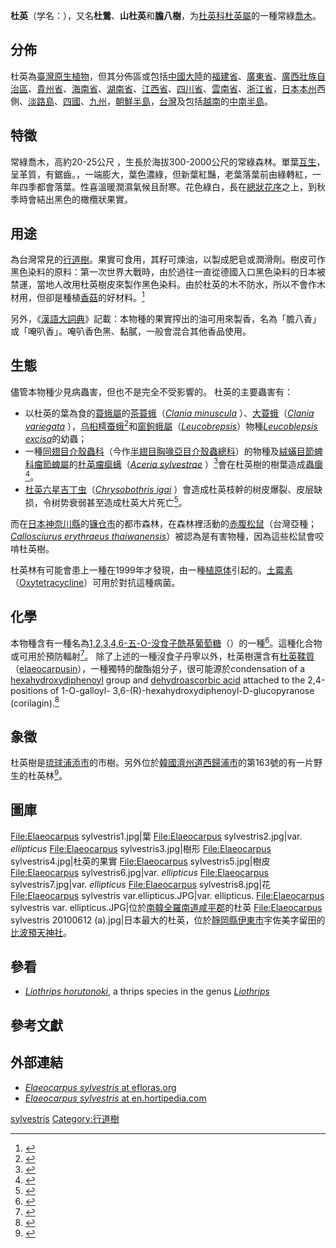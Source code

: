 {{Speciesbox
| image = Elaeocarpus sylvestris6.jpg
| image_caption = ''Elaeocarpus sylvestris'', branch with fruits
| genus = Elaeocarpus
| species = sylvestris
| authority = ([[João_de_Loureiro|Lour.]]) [[Jean_Louis_Marie_Poiret|Poir.]] 1811
| subdivision_ranks = 亞屬
| subdivision = 
* ''Elaeocarpus sylvestris var. argenteus'' (Merr.) Y.C. Liu	Lign. Pl. Taiwan 375 1972
* ''Elaeocarpus sylvestris var. ellipticus'' H. Hara {{link-ja|Horutonoki|ホルトノキ}}) 
* ''Elaeocarpus sylvestris var. hayatae'' (Kaneh. & Sasaki) Y.C. Liu 
* ''Elaeocarpus sylvestris var. lanyuensis'' (C.E. Chang) C.E. Chang Fl. Taiwan (ed. 2) 3: 720 1993
* ''Elaeocarpus sylvestris var. pachycarpus'' (Koidz.) H. Ohba J. Jap. Bot. 64: 328 1989
* ''Elaeocarpus sylvestris var. viridescens'' Chun & F.C. How Acta Phytotax. Sin. 7(1): 12 1958
| synonyms = 
* ''Adenodus sylvestris'' Loureiro, Fl. Cochinch. 1: 294. 1790
* ''Elaeocarpus henryi'' Hance
* ''Elaeocarpus kwangtungensis'' Hu
* ''Elaeocarpus omeiensis'' Rehder & E. H. Wilson
}}

'''杜英'''（学名：''{{lang|la|Elaeocarpus sylvestris}}''），又名'''杜鶯'''{{r |taipei}}、'''山杜英'''{{r|hktree|CPNI}}和'''膽八樹'''{{r|hktree}}，为[[杜英科|杜英科]][[杜英屬|杜英屬]]的一種常綠[[喬木|喬木]]{{r|taipei}}。

==分佈==
杜英為[[臺灣|臺灣]][[本土植物|原生植物]]{{r|taipei}}，但其分佈區或包括[[中國大陸|中國大陸]]的[[福建省|福建省]]、[[廣東省|廣東省]]、[[廣西壯族自治區|廣西壯族自治區]]、[[貴州省|貴州省]]、[[海南省|海南省]]、[[湖南省|湖南省]]、[[江西省|江西省]]、[[四川省|四川省]]、[[雲南省|雲南省]]、[[浙江省|浙江省]]，[[日本|日本]][[本州|本州]]西側、[[淡路島|淡路島]]、[[四國|四國]]、[[九州_(日本)|九州]]，[[朝鮮半島|朝鮮半島]]，[[台灣|台灣]]及包括[[越南|越南]]的[[中南半島|中南半島]]。

==特徵==
常綠喬木，高約20-25公尺{{r|taipei}}<!--英文版卻說up to 15 m喎。-->，生長於海拔300-2000公尺的常綠森林。單葉[[互生|互生]]{{r|taipei}}，呈革質，有鋸齒{{r|hkwildlife}}。{{link-en|倒披針形|oblanceolate}}，一端膨大，葉色濃綠，但新葉紅豔，老葉落葉前由綠轉紅，一年四季都會落葉{{r|taipei}}。性喜溫暖潤濕氣候且耐寒。花色綠白，長在[[總狀花序|總狀花序]]之上，到秋季時會結出黑色的橄欖狀果實。

==用途==
為台灣常見的[[行道樹|行道樹]]{{r|taipei}}。果實可食用，其籽可煉油，以製成肥皂或潤滑劑。樹皮可作黑色染料的原料：第一次世界大戰時，由於過往一直從德國入口黑色染料的日本被禁運，當地人改用杜英樹皮來製作黑色染料。由於杜英的木不防水，所以不會作木材用，但卻是種植[[香菇|香菇]]的好材料。<ref>{{cite web |url=http://www.taipei-expopark.tw/ct.asp?xItem=39298&ctNode=7517&mp=4 |title=Woodland elaeocarpus at taipei-expopark.tw |accessdate=2018-03-07 |archive-date=2014-02-16 |archive-url=https://archive.today/20140216154726/http://www.taipei-expopark.tw/ct.asp?xItem=39298&ctNode=7517&mp=4 |dead-url=yes }}</ref>

另外，《[[漢語大詞典|漢語大詞典]]》記載：本物種的果實搾出的油可用來製香，名為「膽八香」或「唵叭香」。唵叭香色黑、黏膩，一般會混合其他香品使用。

==生態==
儘管本物種少見病蟲害{{r|taipei}}，但也不是完全不受影響的。
杜英的主要蟲害有：
* 以杜英的葉為食的[[蓑蛾屬|蓑蛾屬]]的[[茶蓑蛾|茶蓑蛾]]（''[[Clania_minuscula|Clania minuscula]]'' {{small|Butler}}）、[[大蓑蛾|大蓑蛾]]（''[[Clania_variegata|Clania variegata]]'' {{small|Snellen}}），[[乌桕樗蚕蛾|乌桕樗蚕蛾]]<ref name="Li 2011">{{cite journal |url=http://lunwen.zhiwutong.com/143/1F36B082-9266-4905-9CE1-88936C8F1E4E.html |author1=[[李阿根|李阿根]] |author2=[[李瑛莹|李瑛莹]] |author3=[[张舟娜|张舟娜]] |year=2011 |title=浙江杜英病虫害发生与防治 |journal=[[黑龙江农业科学|黑龙江农业科学]] |volume=2011年 |issue=09期 |pages=155-156 |language=zh-hans }}</ref>和[[窗鉤蛾屬|窗鉤蛾屬]]（''[[Leucobrepsis|Leucobrepsis]]''）物種''[[Leucoblepsis_excisa|Leucoblepsis excisa]]''的幼蟲；
* 一種[[同翅目|同翅目]][[介殼蟲總科|介殼蟲科]]（今作[[半翅目|半翅目]][[胸喙亞目|胸喙亞目]][[介殼蟲總科|介殼蟲總科]]）的物種及[[絨蟎目|絨蟎目]][[節蜱科|節蜱科]][[瘤節蜱屬|瘤節蜱屬]]的[[杜英瘤瘿螨|杜英瘤瘿螨]]（''[[Aceria_sylvestrae|Aceria sylvestrae]]'' {{small|Huang}}）{{r|Li 2011}}<ref>{{cite journal |url=http://www.mapress.com/j/zt/article/view/5026 |last1=Huang |first1=Kunwei |title=''Aceria'' (Acarina: Eriophyoidea) in Taiwan: five new species and plant abnormalities caused by sixteen species |journal=''[[Zootaxa|Zootaxa]]''  |year=2008 |issue=1829 |pages=1-30 |language=en }}</ref>會在杜英樹的樹葉造成[[蟲癭|蟲癭]]<ref>{{cite web |url=http://blog.xuite.net/sweetriver2013/twblog/124610979-%E6%9D%9C%E8%8B%B1%E8%9F%B2%E7%99%AD |title=杜英蟲癭 |work=天使の牧場 :: 隨意窩 Xuite日誌 |date=2013-04-10 |access-date=2018-03-11 |language=zh-hant }}</ref>。
* [[杜英六星吉丁虫|杜英六星吉丁虫]]（''[[Chrysobothris_igai|Chrysobothris igai]]'' {{small|Kurosaw}}）會造成杜英枝幹的树皮爆裂、皮层缺损，令树势衰弱甚至造成杜英大片死亡{{r|Li 2011}}<ref name="Xu 2007">{{cite journal |author1=[[徐国行|徐国行]] |author2=[[刘汝明|刘汝明]] |author3=[[巫伟|巫伟]] |display-etal=yes |title=杜英六星吉丁生物学特性及防治 |journal=[[中国森林病虫|中国森林病虫]] |year=2007 |volume=26 |issue=1 |pages=11-14 |language=zh-hans }}</ref>。 
而在[[日本|日本]][[神奈川縣|神奈川縣]]的[[镰仓市|镰仓市]]的都市森林，在森林裡活動的[[赤腹松鼠|赤腹松鼠]]（台灣亞種；''[[Callosciurus_erythraeus_thaiwanensis|Callosciurus erythraeus thaiwanensis]]''{{r|Lurz2013}}）被認為是有害物種，因為這些松鼠會咬啃杜英樹{{r|Hori 2006}}。

杜英林有可能會患上一種在1999年才發現，由一種[[植原体|植原体]]引起的{{link-en|杜英萎黃病|Elaeocarpus yellows}}{{r|Kawabe 1999|Tsuda 2006|Kawabe 2011}}。[[土霉素|土霉素]]（[[Oxytetracycline|Oxytetracycline]]）可用於對抗這種病菌{{r|Tsuda 2006|Kawabe 2011}}。

==化學==
本物種含有一種名為[[1,2,3,4,6-五-O-没食子酰基葡萄糖|1,2,3,4,6-五-O-没食子酰基葡萄糖]]（{{link-en|1,2,3,4,6-五-O-没食子酰基葡萄糖|1,2,3,4,6-penta-O-galloyl-beta-D-glucose|1,2,3,4,6-penta-O-galloyl-beta-D-glucose}}）的一種{{link-en|没食子丹宁|gallotannin}}<ref>{{cite encyclopedia |encyclopedia=中醫世家 |url=http://www.zysj.com.cn/zhongyaocai/yaocai_l/lianxiangshuguo.html |title=连香树果 |access-date=2018-03-14}}</ref>。這種化合物或可用於預防輻射<ref name="Park 2008">{{cite journal |title=Elaeocarpus sylvestris modulates gamma-ray-induced immunosuppression in mice: implications in radioprotection |last1=Park |first1=E |last2=Lee |first2=NH |last3=Baik |first3=JS |last4=Jee |first4=Y |journal=''[[Phytother_Res.|Phytother Res.]]'' |date=2008-08 |volume=22 |issue=8 |pages=1046-1051 |doi=10.1002/ptr.2430 |pmid=18570220 |language=en }}</ref>。 除了上述的一種沒食子丹寧以外，杜英樹還含有[[杜英鞣質|杜英鞣質]]（[[elaeocarpusin|elaeocarpusin]]），一種獨特的酸酯姐分子，很可能源於condensation of a [[hexahydroxydiphenoyl|hexahydroxydiphenoyl]] group and [[dehydroascorbic_acid|dehydroascorbic acid]] attached to the 2,4-positions of 1-O-galloyl- 3,6-(R)-hexahydroxydiphenoyl-D-glucopyranose (corilagin).<ref>{{cite journal |title=Tannins and related compounds. Part 37. Isolation and structure elucidation of elaeocarpusin, a novel ellagitannin from ''Elaeocarpus sylvestris'' var. ''Ellipticus'' |authors=Takashi Tanaka, Gen-ichiro Nonaka, Itsuo Nishioka, Kazumoto Miyahara and Toshio Kawasaki |journal=''[[J._Chem._Soc.|J. Chem. Soc.]]'', Perkin Trans. 1 |year=1986 |pages=369-376 |doi=10.1039/P19860000369 |language=en }}</ref>

==象徵==
杜英樹是[[琉球|琉球]][[浦添市|浦添市]]的市樹。另外位於[[韓國|韓國]][[濟州道|濟州道]][[西歸浦市|西歸浦市]]的{{link-ja|大韓民国指定天然記念物|大韓民國指定天然記念物}}第163號的{{link-ko|天地淵瀑布|천지연폭포}}有一片野生的杜英林<ref>{{cite web |url=http://english.visitkorea.or.kr/enu/SI/SI_EN_3_1_1_1.jsp?cid=264588 |title=天地淵瀑布 |publisher=韓國觀光公社 |access-date=2018-03-14 |language=en }}</ref>。

==圖庫==
<gallery>
File:Elaeocarpus sylvestris1.jpg|葉
File:Elaeocarpus sylvestris2.jpg|var. ''ellipticus''
File:Elaeocarpus sylvestris3.jpg|樹形
File:Elaeocarpus sylvestris4.jpg|杜英的果實
File:Elaeocarpus sylvestris5.jpg|樹皮
File:Elaeocarpus sylvestris6.jpg|var. ''ellipticus''
File:Elaeocarpus sylvestris7.jpg|var. ''ellipticus''
File:Elaeocarpus sylvestris8.jpg|花
File:Elaeocarpus sylvestris var.ellipticus.JPG|var. ellipticus.
File:Elaeocarpus sylvestris var. ellipticus.JPG|位於[[南韓|南韓]][[全羅南道|全羅南道]][[咸平郡|咸平郡]]的杜英
File:Elaeocarpus sylvestris 20100612 (a).jpg|日本最大的杜英，位於[[靜岡縣|靜岡縣]][[伊東市|伊東市]]宇佐美字留田的[[比波預天神社|比波預天神社]]。
</gallery>

==參看==
* ''[[Liothrips_horutonoki|Liothrips horutonoki]]'', a thrips species in the genus ''[[Liothrips|Liothrips]]''

==參考文獻==
{{Reflist|refs=
<ref name="CPNI">{{CPNI| zh=山杜英 | id=211-09095 | binomial = Elaeocarpus sylvestris | authority = (Lour.) Poir. 1811 | var= | accessdate=2013-01-17}}</ref>
<ref name="hktree">{{cite web
| url = http://www.hktree.com/tree/Elaeocarpus%20sylvestris.htm
| title = 樹木谷：山杜英、膽八樹
| access-date = 2018-03-07 | language = zh-hant }}</ref>
<ref name="hkwildlife">{{cite web
| url = http://www.hkwildlife.net/Forum/viewthread.php?tid=7305
| title = [Other] 山杜英，膽八樹 Elaeocarpus sylvestris 杜英科（小喬木） 
| publisher = HKWildlife.Net Forum 香港自然生態論壇
| date = 2007-02-09 | access-date = 2018-03-07 | language = zh-yue }}</ref>
<ref name="Hori 2006">{{cite book |chapter-url=http://vege1.kan.ynu.ac.jp/isp/pdf/Hori_et_al.pdf |first1=Masato |last1=Hori |first2=Masao |last2=Yamada |first3=Noriyuki |last3=Tsunoda |chapter=Line census and gnawing damage of introduced Formosan squirrels (Callosciurus erythraeus taiwanensis) in urban forests of Kamakura, Kanagawa, Japan |editor1=Koike, F. |editor2=Clout, M.N. |editor3=Kawamichi, M. |editor4=De Poorter, M. |editor5=Iwatsuki, K. |title=Assessment and Control of Biological Invasion Risks |publisher=Shoukadoh Book Sellers, Kyoto, Japan and IUCN, Gland, Switzerland |year=2006 |pages=204-209 |date=2014-03-06 |language=en |deadurl=yes |archiveurl=https://web.archive.org/web/20140306095038/http://vege1.kan.ynu.ac.jp/isp/pdf/Hori_et_al.pdf |archivedate=2014年3月6日 }}</ref>
<ref name="Kawabe 1999">{{cite journal
| title=Elaeocarpus Yellows, a New Disease of ''Elaeocarpus sylvestris'' var. ''ellipticus'' Caused by ''Phymplasma'' in Japan 
| last1=Kawabe|first1=Yuji|authorlink1=河邊祐嗣
| last2=Kusunoki |first2=M
| last3=Oono |first3=K
| journal=[[日植病報|日植病報]]
| volume=65 |issue=6 |page=654 |year=1999 }}</ref>
<ref name="Kawabe 2011">{{cite journal 
| title=Analysis of oxytetracycline and detection of phytoplasma after the trunk injection of oxytetracycline formulation in ''Elaeocarpus sylvestris'' var. ''ellipticus'' infected with elaeocarpus yellows
| last1=Kawabe|first1=Yuji|authorlink1=河邊祐嗣
| last2=Tsuda|first2=Jyoei|authorlink2=津田城榮
| last3=Matsuura|first3=Kuniaki|authorlink3=松浦邦昭
| last4=Ogawa|first4=Seiji|authorlink4=小河誠司
| last5=Usami|first5=Yoichi|authorlink5=宇佐美暘一
| last6=Kusunoki|first6=Manabu|authorlink6=楠木學
| journal=''[[Journal_of_tree_health|Journal of tree health]]''
| date=2011-07-31
| volume=15 |issue=3 |pages=97-101
| url=http://ci.nii.ac.jp/naid/110009626976/en 
| language=ja }}</ref>
<ref name=Lurz2013>{{cite journal
| last=Lurz |first=W.W.| year = 2013
| title = ''Callosciurus erythraeus'' (Rodentia: Sciuridae)
| journal = ''[[Mammalian_Species|Mammalian Species]]'' | volume = 45 | issue = 902 | pages = 60–74
| doi = 10.1644/902.1 |language=en }}</ref>
<ref name="taipei">{{cite web
| url = http://pkl.gov.taipei/fp.asp?fpage=cp&xItem=140228&CtNode=47056&mp=106011#29 | deadurl = yes
| archive-url = https://web.archive.org/web/20160503230036/http://pkl.gov.taipei/fp.asp?fpage=cp&xItem=140228&CtNode=47056&mp=106011#29
| title = 臺北市常見40種行道樹種類 | author = 臺北市政府工務局公園路燈工程管理處
| archive-date = 2016-05-03 | accessdate = 2018-03-08 | language = zh-hant }}</ref>
<ref name="Tsuda 2006">{{cite journal
| title=Determination of Oxytetracycline in ''Elaeocarpus sylvestris'' var. ''ellipticus'' Leaf by High Performance Liquid Chromatography
| last1=Tsuda |first1=Jyoei |authorlink1=津田城榮
| journal=''[[Journal_of_the_Japanese_Forest_Society|Journal of the Japanese Forest Society]]''
| year=2006 |volume=88 |issue=1 |pages=46-49
| doi=10.4005/jjfs.88.46 |language=en}}</ref>
}}

==外部連結==
{{Commons category|Elaeocarpus sylvestris}}
<!-- {{Wikispecies}} -->
* [http://www.efloras.org/florataxon.aspx?flora_id=610&taxon_id=200013550 ''Elaeocarpus sylvestris'' at efloras.org]
* [http://en.hortipedia.com/wiki/Elaeocarpus_sylvestris ''Elaeocarpus sylvestris'' at en.hortipedia.com]

{{Taxonbar|from=Q5367459}}

[[Category:杜英属|sylvestris]]
[[Category:行道樹|Category:行道樹]]